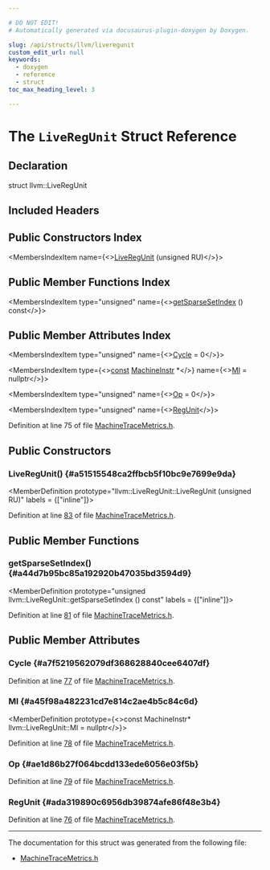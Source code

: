 ```yaml
---

# DO NOT EDIT!
# Automatically generated via docusaurus-plugin-doxygen by Doxygen.

slug: /api/structs/llvm/liveregunit
custom_edit_url: null
keywords:
  - doxygen
  - reference
  - struct
toc_max_heading_level: 3

---
```





# The `LiveRegUnit` Struct Reference

<DoxygenPage pluginConfig={pluginConfig}>



## Declaration

<CodeBlock>struct llvm::LiveRegUnit</CodeBlock>

## Included Headers

<IncludesList>
<IncludesListItem
  filePath="llvm/CodeGen/MachineTraceMetrics.h"
  permalink="/docs/api/files/include/include/llvm/include/llvm/codegen/machinetracemetrics-h"
  isLocal="true" />
</IncludesList>

## Public Constructors Index

<MembersIndex>

<MembersIndexItem
  name={<><a href="#a51515548ca2ffbcb5f10bc9e7699e9da">LiveRegUnit</a> (unsigned RU)</>}>
</MembersIndexItem>

</MembersIndex>

## Public Member Functions Index

<MembersIndex>

<MembersIndexItem
  type="unsigned"
  name={<><a href="#a44d7b95bc85a192920b47035bd3594d9">getSparseSetIndex</a> () const</>}>
</MembersIndexItem>

</MembersIndex>

## Public Member Attributes Index

<MembersIndex>

<MembersIndexItem
  type="unsigned"
  name={<><a href="#a7f5219562079df368628840cee6407df">Cycle</a> = 0</>}>
</MembersIndexItem>

<MembersIndexItem
  type={<><a href="/docs/api/files/lib/lib/target/lib/target/aarch64/aarch64promoteconstant-cpp/#a90f8350fecae261c25be85d38b451bff">const</a> <a href="/docs/api/classes/llvm/machineinstr">MachineInstr</a> &#42;</>}
  name={<><a href="#a45f98a482231cd7e814c2ae4b5c84c6d">MI</a> = nullptr</>}>
</MembersIndexItem>

<MembersIndexItem
  type="unsigned"
  name={<><a href="#ae1d86b27f064bcdd133ede6056e03f5b">Op</a> = 0</>}>
</MembersIndexItem>

<MembersIndexItem
  type="unsigned"
  name={<><a href="#ada319890c6956db39874afe86f48e3b4">RegUnit</a></>}>
</MembersIndexItem>

</MembersIndex>


Definition at line 75 of file <a href="/docs/api/files/include/include/llvm/include/llvm/codegen/machinetracemetrics-h">MachineTraceMetrics.h</a>.

<SectionDefinition>

## Public Constructors

### LiveRegUnit() {#a51515548ca2ffbcb5f10bc9e7699e9da}

<MemberDefinition
  prototype="llvm::LiveRegUnit::LiveRegUnit (unsigned RU)"
  labels = {["inline"]}>

Definition at line <a href="/docs/api/files/include/include/llvm/include/llvm/codegen/machinetracemetrics-h/#l00083">83</a> of file <a href="/docs/api/files/include/include/llvm/include/llvm/codegen/machinetracemetrics-h">MachineTraceMetrics.h</a>.
</MemberDefinition>

</SectionDefinition>

<SectionDefinition>

## Public Member Functions

### getSparseSetIndex() {#a44d7b95bc85a192920b47035bd3594d9}

<MemberDefinition
  prototype="unsigned llvm::LiveRegUnit::getSparseSetIndex () const"
  labels = {["inline"]}>

Definition at line <a href="/docs/api/files/include/include/llvm/include/llvm/codegen/machinetracemetrics-h/#l00081">81</a> of file <a href="/docs/api/files/include/include/llvm/include/llvm/codegen/machinetracemetrics-h">MachineTraceMetrics.h</a>.
</MemberDefinition>

</SectionDefinition>

<SectionDefinition>

## Public Member Attributes

### Cycle {#a7f5219562079df368628840cee6407df}

<MemberDefinition
  prototype="unsigned llvm::LiveRegUnit::Cycle = 0">

Definition at line <a href="/docs/api/files/include/include/llvm/include/llvm/codegen/machinetracemetrics-h/#l00077">77</a> of file <a href="/docs/api/files/include/include/llvm/include/llvm/codegen/machinetracemetrics-h">MachineTraceMetrics.h</a>.
</MemberDefinition>

### MI {#a45f98a482231cd7e814c2ae4b5c84c6d}

<MemberDefinition
  prototype={<>const MachineInstr&#42; llvm::LiveRegUnit::MI = nullptr</>}>

Definition at line <a href="/docs/api/files/include/include/llvm/include/llvm/codegen/machinetracemetrics-h/#l00078">78</a> of file <a href="/docs/api/files/include/include/llvm/include/llvm/codegen/machinetracemetrics-h">MachineTraceMetrics.h</a>.
</MemberDefinition>

### Op {#ae1d86b27f064bcdd133ede6056e03f5b}

<MemberDefinition
  prototype="unsigned llvm::LiveRegUnit::Op = 0">

Definition at line <a href="/docs/api/files/include/include/llvm/include/llvm/codegen/machinetracemetrics-h/#l00079">79</a> of file <a href="/docs/api/files/include/include/llvm/include/llvm/codegen/machinetracemetrics-h">MachineTraceMetrics.h</a>.
</MemberDefinition>

### RegUnit {#ada319890c6956db39874afe86f48e3b4}

<MemberDefinition
  prototype="unsigned llvm::LiveRegUnit::RegUnit">

Definition at line <a href="/docs/api/files/include/include/llvm/include/llvm/codegen/machinetracemetrics-h/#l00076">76</a> of file <a href="/docs/api/files/include/include/llvm/include/llvm/codegen/machinetracemetrics-h">MachineTraceMetrics.h</a>.
</MemberDefinition>

</SectionDefinition>

<hr/>

The documentation for this struct was generated from the following file:

<ul>
<li><a href="/docs/api/files/include/include/llvm/include/llvm/codegen/machinetracemetrics-h">MachineTraceMetrics.h</a></li>
</ul>

</DoxygenPage>
